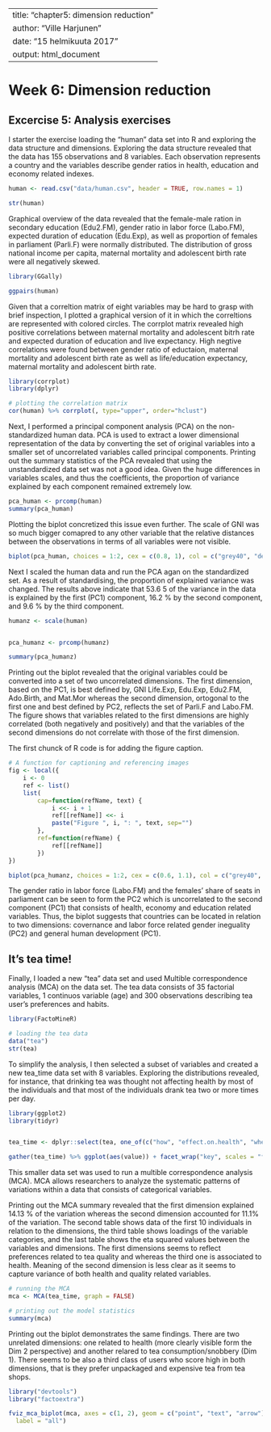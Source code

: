 
---
title: "chapter5: dimension reduction"
author: "Ville Harjunen"
date: "15 helmikuuta 2017"
output: html_document
---

# Week 6: Dimension reduction

## Excercise 5: Analysis exercises

I starter the exercise loading the "human" data set into R and exploring the data structure and dimensions. Exploring the data structure revealed that the data has 155 observations and 8 variables. Each observation represents a country and the variables describe gender ratios in health, education and economy related indexes. 

```r

human <- read.csv("data/human.csv", header = TRUE, row.names = 1)

str(human)

```

Graphical overview of the data revealed that the female-male ration in secondary education (Edu2.FM), gender ratio in labor force (Labo.FM), expected duration of education (Edu.Exp), as well as proportion of females in parliament (Parli.F) were normally distributed. The distribution of gross national income per capita, maternal mortality and adolescent birth rate were all negatively skewed. 

```r
library(GGally)

ggpairs(human)

```

Given that a correltion matrix of eight variables may be hard to grasp with brief inspection, I plotted a graphical version of it in which the correltions are represented with colored circles. The corrplot matrix revealed high positive correlations between maternal mortality and adolescent bitrh rate and expected duration of education and live expectancy. High negtive correlations were found between gender ratio of eductaion, maternal mortality and adolescent birth rate as well as life/education expectancy, maternal mortality and adolescent birth rate.

```r
library(corrplot)
library(dplyr)

# plotting the correlation matrix
cor(human) %>% corrplot(, type="upper", order="hclust")

```

Next, I performed a principal component analysis (PCA) on the non-standardized human data. PCA is used to extract a lower dimensional representation of the data by converting the set of original variables into a smaller set of uncorrelated variables called principal components. Printing out the summary statistics of the PCA revealed that using the unstandardized data set was not a good idea. Given the huge differences in variables scales, and thus the coefficients, the proportion of variance explained by each component remained extremely low. 

```r
pca_human <- prcomp(human)
summary(pca_human)
```

Plotting the biplot concretized this issue even further. The scale of GNI was so much bigger comapred to any other variable that the relative distances between the observations in terms of all variables were not visible.

```r
biplot(pca_human, choices = 1:2, cex = c(0.8, 1), col = c("grey40", "deeppink2"))
```

Next I scaled the human data and run the PCA agan on the standardized set. As a result of standardising, the proportion of explained variance was changed. The results above indicate that 53.6 5 of the variance in the data is explained by the first (PC1) component, 16.2 % by the second component, and 9.6 % by the third component. 

```r
humanz <- scale(human)


pca_humanz <- prcomp(humanz)

summary(pca_humanz)
```

Printing out the biplot revealed that the original variables could be converted into a set of two uncorrelated dimensions. The first dimension, based on the PC1, is best defined by, GNI Life.Exp, Edu.Exp, Edu2.FM, Ado.Birth, and Mat.Mor whereas the second dimension, ortogonal to the first one and best defined by PC2, reflects the set of Parli.F and Labo.FM. The figure shows that variables related to the first dimensions are highly correlated (both negatively and positively) and that the variables of the second dimensions do not correlate with those of the first dimension.

The first chunck of R code is for adding the figure caption. 

```r
# A function for captioning and referencing images
fig <- local({
    i <- 0
    ref <- list()
    list(
        cap=function(refName, text) {
            i <<- i + 1
            ref[[refName]] <<- i
            paste("Figure ", i, ": ", text, sep="")
        },
        ref=function(refName) {
            ref[[refName]]
        })
})
```
```r
biplot(pca_humanz, choices = 1:2, cex = c(0.6, 1.1), col = c("grey40", "deeppink2"), expand = 1, xlim  = c(-0.25, 0.25), ylim  = c(-0.25, 0.25))


```

The gender ratio in  labor force (Labo.FM) and the females' share of seats in parliament can be seen to form the PC2 which is uncorrelated to the second component (PC1) that consists of health, economy and education related variables. Thus, the biplot suggests that countries can be located in relation to two dimensions: covernance and labor force related gender ineguality (PC2) and general human development (PC1).  

## It's tea time!

Finally, I loaded a new "tea" data set and used Multible correspondence analysis (MCA) on the data set. The tea data consists of 35 factorial variables, 1 continuos variable (age) and 300 observations describing tea user's preferences and habits. 

```r
library(FactoMineR)

# loading the tea data
data("tea")
str(tea)

```

To simplify the analysis, I then selected a subset of variables and created a new tea_time data set with 8 variables. Exploring the distributions revealed, for instance, that drinking tea was thought not affecting health by most of the individuals and that most of the individuals drank tea two or more times per day.

```r
library(ggplot2)
library(tidyr)


tea_time <- dplyr::select(tea, one_of(c("how", "effect.on.health", "where", "healthy", "price", "tearoom", "frequency", "sugar")))

gather(tea_time) %>% ggplot(aes(value)) + facet_wrap("key", scales = "free") + geom_bar() + theme(axis.text.x = element_text(angle = 45, hjust = 1, size = 8))
```

This smaller data set was used to run a multible correspondence analysis (MCA). MCA allows researchers to analyze the systematic patterns of variations within a data that consists of categorical variables. 

Printing out the MCA summary revealed that the first dimension explained 14.13 % of the variation whereas the second dimension accounted for 11.1% of the variation. The second table shows data of the first 10 individuals in relation to the dimensions, the third table shows loadings of the variable categories, and the last table shows the eta squared values between the variables and dimensions. The first dimensions seems to reflect preferences related to tea quality and whereas the third one is associated to health. Meaning of the second dimension is less clear as it seems to capture variance of both health and quality related variables.  

```r
# running the MCA
mca <- MCA(tea_time, graph = FALSE)

# printing out the model statistics
summary(mca)

```

Printing out the biplot demonstrates the same findings. There are two unrelated dimensions: one related to health (more clearly visible form the Dim 2 perspective) and another relared to tea consumption/snobbery (Dim 1). There seems to be also a third class of users who score high in both dimensions, that is they prefer unpackaged and expensive tea from tea shops.

```r
library("devtools")
library("factoextra")

fviz_mca_biplot(mca, axes = c(1, 2), geom = c("point", "text", "arrow"),
  label = "all")
```


